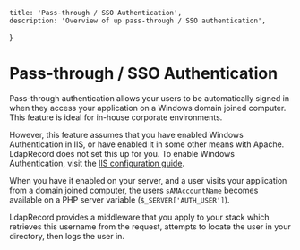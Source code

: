     title: 'Pass-through / SSO Authentication',
    description: 'Overview of up pass-through / SSO authentication',
}

# Pass-through / SSO Authentication

Pass-through authentication allows your users to be automatically signed in when they access your
application on a Windows domain joined computer. This feature is ideal for in-house corporate
environments.

However, this feature assumes that you have enabled Windows Authentication in IIS, or have enabled
it in some other means with Apache. LdapRecord does not set this up for you. To enable Windows
Authentication, visit the [IIS configuration guide](https://www.iis.net/configreference/system.webserver/security/authentication/windowsauthentication/providers/add).

When you have it enabled on your server, and a user visits your application from a domain joined computer,
the users `sAMAccountName` becomes available on a PHP server variable (`$_SERVER['AUTH_USER']`).

LdapRecord provides a middleware that you apply to your stack which retrieves this username
from the request, attempts to locate the user in your directory, then logs the user in.
